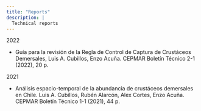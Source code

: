 ```yaml
---
title: "Reports"
description: |
  Technical reports
---
```


2022

- Guía para la revisión de la Regla de Control de Captura de Crustáceos Demersales, Luis A. Cubillos, Enzo Acuña. CEPMAR Boletín Técnico 2-1 (2022), 20 p.

2021

- Análisis espacio-temporal de la abundancia de crustáceos demersales en Chile. Luis A. Cubillos, Rubén Alarcón, Alex Cortes, Enzo Acuña. CEPMAR Boletín Técnico 1-1 (2021), 44 p.
